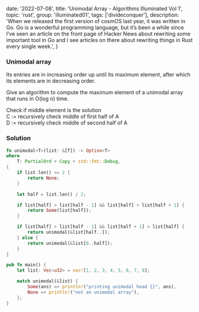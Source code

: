 
  date: '2022-07-08',
  title: 'Unimodal Array - Algorithms Illuminated Vol 1',
  topic: 'rust',
  group: 'illuminated01',
  tags: ['divideconquer'],
  description:
    'When we released the first version of cosmOS last year, it was written in Go. Go is a wonderful programming language, but it’s been a while since I’ve seen an article on the front page of Hacker News about rewriting some important tool in Go and I see articles on there about rewriting things in Rust every single week.',
}


### Unimodal array

Its entries are in increasing order up until its maximum
element, after which its elements are in decreasing order.

Give an
algorithm to compute the maximum element of a unimodal array that
runs in O(log n) time.

<Callout title="Pseudo Code">
  Check if middle element is the solution
  <br />C := recursively check middle of first half of A<br />D := recursively check
  middle of second half of A<br />
</Callout>

### Solution

```rust
fn unimodal<T>(list: &[T]) -> Option<T>
where
    T: PartialOrd + Copy + std::fmt::Debug,
{
    if list.len() <= 2 {
        return None;
    }

    let half = list.len() / 2;

    if list[half] > list[half - 1] && list[half] > list[half + 1] {
        return Some(list[half]);
    }

    if list[half] > list[half - 1] && list[half + 1] > list[half] {
        return unimodal(&list[half..]);
    } else {
        return unimodal(&list[0..half]);
    }
}

pub fn main() {
    let list: Vec<u32> = vec![1, 2, 3, 4, 5, 6, 7, 8];

    match unimodal(&list) {
        Some(ans) => println!("printing unimodal head {}", ans),
        None => println!("not an unimodal array"),
    };
}
```

